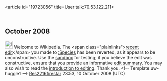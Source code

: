 <article id="19723056" title=User talk:70.53.122.211>
	<talkpage id="19723056" title="User talk:70.53.122.211">

== October 2008 ==

[[Image:Information.png|25px]] Welcome to Wikipedia. The &lt;span class=&quot;plainlinks&quot;&gt;[http://en.wikipedia.org/wiki/Species?diff=244474000 recent edit]&lt;/span&gt; you made to [[:Species]] has been reverted, as it appears to be unconstructive. Use the [[Wikipedia:Sandbox|sandbox]] for testing; if you believe the edit was constructive, ensure that you provide an informative [[Help:Edit summary|edit summary]]. You may also wish to read the [[Wikipedia:Introduction|introduction to editing]]. Thank you. &lt;!-- Template:uw-huggle1 --&gt; [[User:Res2216firestar|Res]][[User Talk: Res2216firestar|2216]][[Special:Contributions/Res2216firestar|firestar]] 23:53, 10 October 2008 (UTC)
	</talkpage>
</article>